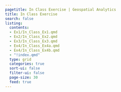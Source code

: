 ```yaml
---
pagetitle: In Class Exercise | Geospatial Analytics
title: In Class Exercise
search: false
listing:
  contents: 
  - Ex1/In_Class_Ex1.qmd
  - Ex2/In_Class_Ex2.qmd
  - Ex3/In_Class_Ex3.qmd
  - Ex4/In_Class_Ex4a.qmd
  - Ex4/In_Class_Ex4b.qmd
  - "!index.qmd"
  type: grid
  categories: true
  sort-ui: false
  filter-ui: false
  page-size: 30
  feed: true
---
```

